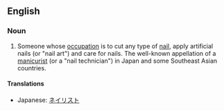 ==English==

===Noun===
{{en-noun}}

# Someone whose [[occupation]] is to cut any type of [[nail]], apply artificial nails (or "nail art") and care for nails. The well-known appellation of a [[manicurist]] (or a "nail technician") in Japan and some Southeast Asian countries.

====Translations====
* Japanese: [[ネイリスト]]